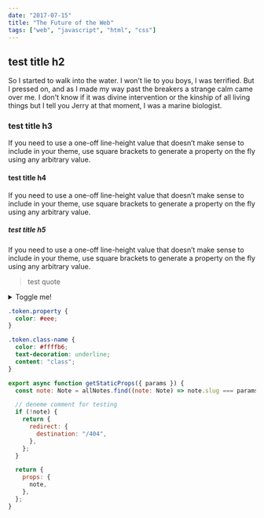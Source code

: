 ```yaml
---
date: "2017-07-15"
title: "The Future of the Web"
tags: ["web", "javascript", "html", "css"]
---
```


## test title h2

So I started to walk into the water. I won't lie to you boys, I was terrified. But I pressed on, and as I made my way past the breakers a strange calm came over me. I don't know if it was divine intervention or the kinship of all living things but I tell you Jerry at that moment, I was a marine biologist.

### test title h3

If you need to use a one-off line-height value that doesn’t make sense to include in your theme, use square brackets to generate a property on the fly using any arbitrary value.

#### test title h4

If you need to use a one-off line-height value that doesn’t make sense to include in your theme, use square brackets to generate a property on the fly using any arbitrary value.

##### test title h5

If you need to use a one-off line-height value that doesn’t make sense to include in your theme, use square brackets to generate a property on the fly using any arbitrary value.

> test quote

<details>
  <summary>Toggle me!</summary>
  Peek a boo!
</details>

```scss
.token.property {
  color: #eee;
}

.token.class-name {
  color: #ffffb6;
  text-decoration: underline;
  content: "class";
}
```

```js
export async function getStaticProps({ params }) {
  const note: Note = allNotes.find((note: Note) => note.slug === params.slug);

  // deneme comment for testing
  if (!note) {
    return {
      redirect: {
        destination: "/404",
      },
    };
  }

  return {
    props: {
      note,
    },
  };
}
```
